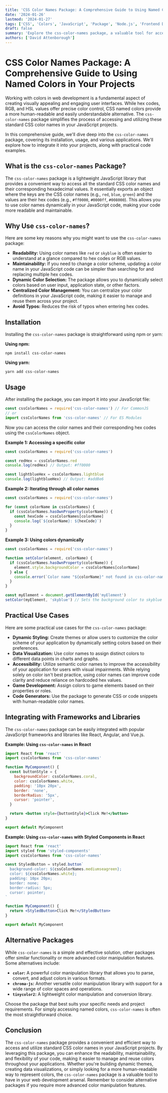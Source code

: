 ```yaml
---
title: 'CSS Color Names Package: A Comprehensive Guide to Using Named Colors in Your Projects'
date: '2024-01-26'
lastmod: '2024-01-27'
tags: ['CSS', 'Colors', 'JavaScript', 'Package', 'Node.js', 'Frontend Development', 'Web Design']
draft: false
summary: 'Explore the css-color-names package, a valuable tool for accessing and utilizing standard CSS color names in your JavaScript projects. Learn how to install, import, and use this package with practical examples and use cases.'
authors: ['David Attenborough']
---
```


# CSS Color Names Package: A Comprehensive Guide to Using Named Colors in Your Projects

Working with colors in web development is a fundamental aspect of creating visually appealing and engaging user interfaces. While hex codes, RGB, and HSL values offer precise color control, CSS named colors provide a more human-readable and easily understandable alternative. The `css-color-names` package simplifies the process of accessing and utilizing these standard CSS color names in your JavaScript projects.

In this comprehensive guide, we'll dive deep into the `css-color-names` package, covering its installation, usage, and various applications. We'll explore how to integrate it into your projects, along with practical code examples.

## What is the `css-color-names` Package?

The `css-color-names` package is a lightweight JavaScript library that provides a convenient way to access all the standard CSS color names and their corresponding hexadecimal values. It essentially exports an object where the keys are the CSS color names (e.g., `red`, `blue`, `green`) and the values are their hex codes (e.g., `#ff0000`, `#0000ff`, `#008000`). This allows you to use color names dynamically in your JavaScript code, making your code more readable and maintainable.

## Why Use `css-color-names`?

Here are some key reasons why you might want to use the `css-color-names` package:

- **Readability:** Using color names like `red` or `skyblue` is often easier to understand at a glance compared to hex codes or RGB values.
- **Maintainability:** If you need to change a color scheme, updating a color name in your JavaScript code can be simpler than searching for and replacing multiple hex codes.
- **Dynamic Color Selection:** The package allows you to dynamically select colors based on user input, application state, or other factors.
- **Centralized Color Management:** You can centralize your color definitions in your JavaScript code, making it easier to manage and reuse them across your project.
- **Avoid Typos:** Reduces the risk of typos when entering hex codes.

## Installation

Installing the `css-color-names` package is straightforward using npm or yarn:

**Using npm:**

```plaintext
npm install css-color-names
```

**Using yarn:**

```plaintext
yarn add css-color-names
```

## Usage

After installing the package, you can import it into your JavaScript file:

```javascript
const cssColorNames = require('css-color-names') // For CommonJS
// or
import cssColorNames from 'css-color-names' // For ES Modules
```

Now you can access the color names and their corresponding hex codes using the `cssColorNames` object.

**Example 1: Accessing a specific color**

```javascript
const cssColorNames = require('css-color-names')

const redHex = cssColorNames.red
console.log(redHex) // Output: #ff0000

const lightblueHex = cssColorNames.lightblue
console.log(lightblueHex) // Output: #add8e6
```

**Example 2: Iterating through all color names**

```javascript
const cssColorNames = require('css-color-names')

for (const colorName in cssColorNames) {
  if (cssColorNames.hasOwnProperty(colorName)) {
    const hexCode = cssColorNames[colorName]
    console.log(`${colorName}: ${hexCode}`)
  }
}
```

**Example 3: Using colors dynamically**

```javascript
const cssColorNames = require('css-color-names')

function setColor(element, colorName) {
  if (cssColorNames.hasOwnProperty(colorName)) {
    element.style.backgroundColor = cssColorNames[colorName]
  } else {
    console.error(`Color name "${colorName}" not found in css-color-names.`)
  }
}

const myElement = document.getElementById('myElement')
setColor(myElement, 'skyblue') // Sets the background color to skyblue (#add8e6)
```

## Practical Use Cases

Here are some practical use cases for the `css-color-names` package:

- **Dynamic Styling:** Create themes or allow users to customize the color scheme of your application by dynamically setting colors based on their preferences.
- **Data Visualization:** Use color names to assign distinct colors to different data points in charts and graphs.
- **Accessibility:** Utilize semantic color names to improve the accessibility of your application for users with visual impairments. While relying solely on color isn't best practice, using color names can improve code clarity and reduce reliance on hardcoded hex values.
- **Game Development:** Assign colors to game elements based on their properties or roles.
- **Code Generators:** Use the package to generate CSS or code snippets with human-readable color names.

## Integrating with Frameworks and Libraries

The `css-color-names` package can be easily integrated with popular JavaScript frameworks and libraries like React, Angular, and Vue.js.

**Example: Using `css-color-names` in React**

```jsx
import React from 'react'
import cssColorNames from 'css-color-names'

function MyComponent() {
  const buttonStyle = {
    backgroundColor: cssColorNames.coral,
    color: cssColorNames.white,
    padding: '10px 20px',
    border: 'none',
    borderRadius: '5px',
    cursor: 'pointer',
  }

  return <button style={buttonStyle}>Click Me!</button>
}

export default MyComponent
```

**Example: Using `css-color-names` with Styled Components in React**

```jsx
import React from 'react'
import styled from 'styled-components'
import cssColorNames from 'css-color-names'

const StyledButton = styled.button`
  background-color: ${cssColorNames.mediumseagreen};
  color: ${cssColorNames.white};
  padding: 10px 20px;
  border: none;
  border-radius: 5px;
  cursor: pointer;
`

function MyComponent() {
  return <StyledButton>Click Me!</StyledButton>
}

export default MyComponent
```

## Alternative Packages

While `css-color-names` is a simple and effective solution, other packages offer similar functionality or more advanced color manipulation features. Some alternatives include:

- **`color`:** A powerful color manipulation library that allows you to parse, convert, and adjust colors in various formats.
- **`chroma-js`:** Another versatile color manipulation library with support for a wide range of color spaces and operations.
- **`tinycolor2`:** A lightweight color manipulation and conversion library.

Choose the package that best suits your specific needs and project requirements. For simply accessing named colors, `css-color-names` is often the most straightforward choice.

## Conclusion

The `css-color-names` package provides a convenient and efficient way to access and utilize standard CSS color names in your JavaScript projects. By leveraging this package, you can enhance the readability, maintainability, and flexibility of your code, making it easier to manage and reuse colors throughout your applications. Whether you're building dynamic themes, creating data visualizations, or simply looking for a more human-readable way to represent colors, the `css-color-names` package is a valuable tool to have in your web development arsenal. Remember to consider alternative packages if you require more advanced color manipulation features.

